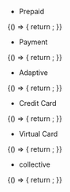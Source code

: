
<Meta title="Design system/PaymentMethodTypeWithIcon" component={PaymentMethodTypeWithIcon} />

- Prepaid

<Canvas>
  <Story name="Prepaid">
    {() => {
      return <PaymentMethodTypeWithIcon type="prepaid" />;
    }}
  </Story>
</Canvas>

- Payment

<Canvas>
  <Story name="Payment">
    {() => {
      return <PaymentMethodTypeWithIcon type="payment" />;
    }}
  </Story>
</Canvas>

- Adaptive

<Canvas>
  <Story name="Adaptive">
    {() => {
      return <PaymentMethodTypeWithIcon type="adaptive" />;
    }}
  </Story>
</Canvas>

- Credit Card

<Canvas>
  <Story name="Credit Card">
    {() => {
      return <PaymentMethodTypeWithIcon type="creditcard" />;
    }}
  </Story>
</Canvas>

- Virtual Card

<Canvas>
  <Story name="Virtual Card">
    {() => {
      return <PaymentMethodTypeWithIcon type="virtualcard" />;
    }}
  </Story>
</Canvas>

- collective

<Canvas>
  <Story name="Collective">
    {() => {
      return <PaymentMethodTypeWithIcon type="collective" />;
    }}
  </Story>
</Canvas>
